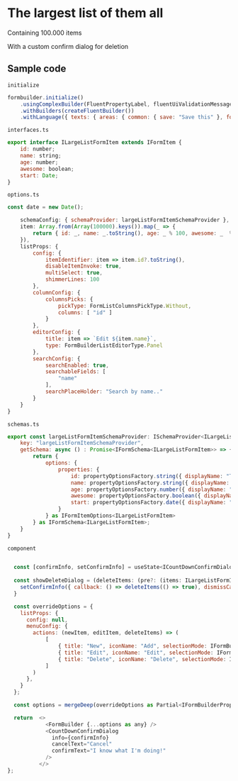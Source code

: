 <h1>The largest list of them all</h1>
<p>Containing 100.000 items</p>  
<p>With a custom confirm dialog for deletion</p>  
 
<h2>Sample code</h2>  



```initialize```  
```js
formbuilder.initialize()
    .usingComplexBuilder(FluentPropertyLabel, fluentUiValidationMessageElement, FluentFormShimmer)
    .withBuilders(createFluentBuilder())
    .withLanguage({ texts: { areas: { common: { save: "Save this" }, form: { dateDefaultPlaceholder: "Pick a date.." } } } });
```

```interfaces.ts```  
```js
export interface ILargeListFormItem extends IFormItem {
    id: number;
    name: string;
    age: number;
    awesome: boolean;
    start: Date;
}
```

```options.ts``` 
```js
const date = new Date();

    schemaConfig: { schemaProvider: largeListFormItemSchemaProvider },
    item: Array.from(Array(100000).keys()).map(_ => {
        return { id: _, name: _.toString(), age: _ % 100, awesome: _  % 2 == 0, start: new Date(date.setDate(_)) } as ILargeListFormItem;
    }),
    listProps: {
        config: { 
            itemIdentifier: item => item.id?.toString(),
            disableItemInvoke: true,
            multiSelect: true,
            shimmerLines: 100
        },
        columnConfig: {
            columnsPicks: {
                pickType: FormListColumnsPickType.Without,
                columns: [ "id" ]
            }
        },
        editorConfig: {
            title: item => `Edit ${item.name}`,
            type: FormBuilderListEditorType.Panel
        },
        searchConfig: {
            searchEnabled: true,
            searchableFields: [
                "name"
            ],
            searchPlaceHolder: "Search by name.."
        }
    }
}


```

```schemas.ts``` 
```js
export const largeListFormItemSchemaProvider: ISchemaProvider<ILargeListFormItem> = {
    key: "largeListFormItemSchemaProvider",
    getSchema: async () : Promise<IFormSchema<ILargeListFormItem>> => {
        return {
            options: {
                properties: {
                    id: propertyOptionsFactory.string({ displayName: "This id", description: "This is an explanation of what this property does.." }),
                    name: propertyOptionsFactory.string({ displayName: "This name", description: "This is an explanation of what this property does.." }),
                    age: propertyOptionsFactory.number({ displayName: "This age"}),
                    awesome: propertyOptionsFactory.boolean({ displayName: "Are you awesome?", config: { asToggle: true, textIfTrue: "Oh yearh", textIfFalse: "Nonono" }}),
                    start: propertyOptionsFactory.date({ displayName: "Start", config: { displayFormat: (date?: Date) => date?.toDateString() ?? "" }, listItemOptions: { customValueRender: item => <>{item.start?.toDateString()}</> } })
                } 
            } as IFormItemOptions<ILargeListFormItem>
        } as IFormSchema<ILargeListFormItem>;
    }
}
```

```component```
```js
  
  const [confirmInfo, setConfirmInfo] = useState<ICountDownConfirmDialogInfo>();
  
  const showDeleteDialog = (deleteItems: (pre?: (items: ILargeListFormItem[]) => boolean | void) => void) => {
    setConfirmInfo({ callback: () => deleteItems(() => true), dismissCallback: () => deleteItems(() => false), count: 10, title: "Are you sure?", subText: "This cannot be undone!" } as ICountDownConfirmDialogInfo);
  }

  const overrideOptions = { 
    listProps: {
      config: null,
      menuConfig: {
        actions: (newItem, editItem, deleteItems) => (
            [
                { title: "New", iconName: "Add", selectionMode: IFormBuilderListMenuItemSelectionMode.None | IFormBuilderListMenuItemSelectionMode.Single | IFormBuilderListMenuItemSelectionMode.Multi, action: () => newItem() },
                { title: "Edit", iconName: "Edit", selectionMode: IFormBuilderListMenuItemSelectionMode.Single, action: () => editItem() },
                { title: "Delete", iconName: "Delete", selectionMode: IFormBuilderListMenuItemSelectionMode.Single | IFormBuilderListMenuItemSelectionMode.Multi, action: () => showDeleteDialog(deleteItems) }
            ]
        )
      },
    }
  };

  const options = mergeDeep(overrideOptions as Partial<IFormBuilderProps<ILargeListFormItem>>, largeListFormOptions) ;

  return  <>
            <FormBuilder {...options as any} />
            <CountDownConfirmDialog
              info={confirmInfo}
              cancelText="Cancel"
              confirmText="I know what I'm doing!"
            />
          </>
};

```
